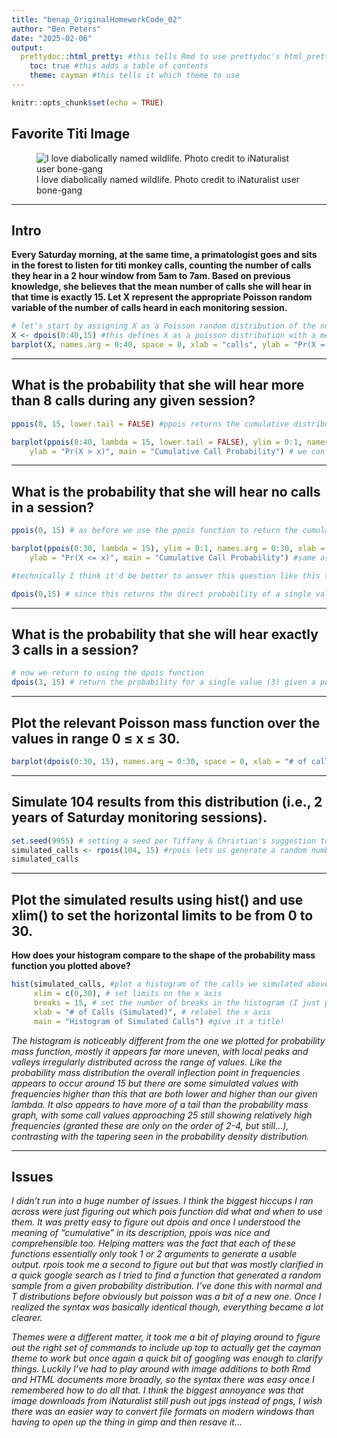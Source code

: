 ```yaml
---
title: "benap_OriginalHomeworkCode_02"
author: "Ben Peters"
date: "2025-02-06"
output: 
  prettydoc::html_pretty: #this tells Rmd to use prettydoc's html_pretty output instead of just straight html
    toc: true #this adds a table of contents
    theme: cayman #this tells it which theme to use
---
```


```r
knitr::opts_chunk$set(echo = TRUE)
```

## Favorite Titi Image

![I love diabolically named wildlife. Photo credit to iNaturalist user bone-gang](lucifer_titi.png)

***

## Intro

**Every Saturday morning, at the same time, a primatologist goes and sits in the forest to listen for titi monkey calls, counting the number of calls they hear in a 2 hour window from 5am to 7am. Based on previous knowledge, she believes that the mean number of calls she will hear in that time is exactly 15. Let X represent the appropriate Poisson random variable of the number of calls heard in each monitoring session.**

```r
# let's start by assigning X as a Poisson random distribution of the number of calls heard in a 2 hour monitoring session
X <- dpois(0:40,15) #this defines X as a poisson distribution with a mean of 15 over the interval of 0-40 (I just chose the max more or less at random to just try and get a full spread of the distribution)
barplot(X, names.arg = 0:40, space = 0, xlab = "calls", ylab = "Pr(X = x)", main = "Call # Probability Mass Function") #this plots the above generated distribution just to check that it looks right
```

***

## What is the probability that she will hear more than 8 calls during any given session?

```r
ppois(8, 15, lower.tail = FALSE) #ppois returns the cumulative distribution function for a given lambda (in our case 15) and value within the distribution (in our case 8 for the number of calls we're trying to determine the probability for), we specify lower.tail = FALSE to ensure we're finding the probability of the upper tail (i.e. greater than our given value of 8)
```
```r
barplot(ppois(8:40, lambda = 15, lower.tail = FALSE), ylim = 0:1, names.arg = 8:40, xlab = "x",
    ylab = "Pr(X > x)", main = "Cumulative Call Probability") # we can visualize the cumulative probability distribution by plotting ppois between our lower value (8) and an undetermined max (I use 40 here, it can theoretically go to infinity but our probability is already essentially at 0 well before we hit 30)
```

***

## What is the probability that she will hear no calls in a session?

```r
ppois(0, 15) # as before we use the ppois function to return the cumulative distribution, though this time we leave lower.tail = TRUE to find the probability X <= x (inclusive). Since we're essentially finding the probability in a range from 0 to 0 it's astronomically low,
```
```r
barplot(ppois(0:30, lambda = 15), ylim = 0:1, names.arg = 0:30, xlab = "x",
    ylab = "Pr(X <= x)", main = "Cumulative Call Probability") #same as before we're plotting the probability distribution, though since lower.tail = TRUE this time note that the distribution appears inverted to the previous plot. We're finding the probability X <= x, instead of X > x
```
```r
#technically I think it'd be better to answer this question like this though:

dpois(0,15) # since this returns the direct probability of a single value rather than a spread, though note that both answers are the same: 3.059023e-07
```

***

## What is the probability that she will hear exactly 3 calls in a session?

```r
# now we return to using the dpois function
dpois(3, 15) # return the probability for a single value (3) given a poisson distribution with a mean of 15
```

***

## Plot the relevant Poisson mass function over the values in range 0 ≤ x ≤ 30.

```r
barplot(dpois(0:30, 15), names.arg = 0:30, space = 0, xlab = "# of calls", ylab = "Pr(X = x)", main = "Call # Probability Mass Function") # see above for a discussion of dpois, the plot here is the same, just over the range 0:30
```

***

## Simulate 104 results from this distribution (i.e., 2 years of Saturday monitoring sessions).

```r
set.seed(9955) # setting a seed per Tiffany & Christian's suggestion to ensure consistency of rpois results across different runnings of the chunk
simulated_calls <- rpois(104, 15) #rpois lets us generate a random number based on a poisson distribution, the arguments are n (104), the sample size, and lambda (15), the mean - same as above
simulated_calls
```

***

## Plot the simulated results using hist() and use xlim() to set the horizontal limits to be from 0 to 30. 

**How does your histogram compare to the shape of the probability mass function you plotted above?**

```r
hist(simulated_calls, #plot a histogram of the calls we simulated above
     xlim = c(0,30), # set limits on the x axis
     breaks = 15, # set the number of breaks in the histogram (I just played around with the number 'til I thought it looked good)
     xlab = "# of Calls (Simulated)", # relabel the x axis
     main = "Histogram of Simulated Calls") #give it a title!
```

*The histogram is noticeably different from the one we plotted for probability mass function, mostly it appears far more uneven, with local peaks and valleys irregularly distributed across the range of values. Like the probability mass distribution the overall inflection point in frequencies appears to occur around 15 but there are some simulated values with frequencies higher than this that are both lower and higher than our given lambda. It also appears to have more of a tail than the probability mass graph, with some call values approaching 25 still showing relatively high frequencies (granted these are only on the order of 2-4, but still...), contrasting with the tapering seen in the probability density distribution.*

***

## Issues

*I didn't run into a huge number of issues. I think the biggest hiccups I ran across were just figuring out which pois function did what and when to use them. It was pretty easy to figure out dpois and once I understood the meaning of "cumulative" in its description, ppois was nice and comprehensible too. Helping matters was the fact that each of these functions essentially only took 1 or 2 arguments to generate a usable output. rpois took me a second to figure out but that was mostly clarified in a quick google search as I tried to find a function that generated a random sample from a given probability distribution. I've done this with normal and T distributions before obviously but poisson was a bit of a new one. Once I realized the syntax was basically identical though, everything became a lot clearer.*

*Themes were a different matter, it took me a bit of playing around to figure out the right set of commands to include up top to actually get the cayman theme to work but once again a quick bit of googling was enough to clarify things. Luckily I've had to play around with image additions to both Rmd and HTML documents more broadly, so the syntax there was easy once I remembered how to do all that. I think the biggest annoyance was that image downloads from iNaturalist still push out jpgs instead of pngs, I wish there was an easier way to convert file formats on modern windows than having to open up the thing in gimp and then resave it...*










